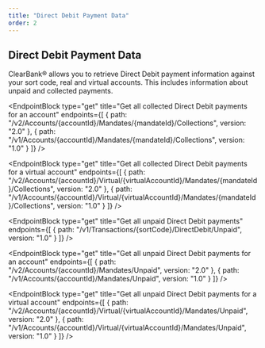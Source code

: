 ```yaml
---
title: "Direct Debit Payment Data"
order: 2
---
```



## Direct Debit Payment Data

ClearBank® allows you to retrieve Direct Debit payment information against your sort code, real and virtual accounts.
This includes information about unpaid and collected payments.

<EndpointBlock
  type="get"
  title="Get all collected Direct Debit payments for an account"
  endpoints={[
    {
      path: "/v2/Accounts/{accountId}/Mandates/{mandateId}/Collections",
      version: "2.0"
    },
    {
      path: "/v1/Accounts/{accountId}/Mandates/{mandateId}/Collections",
      version: "1.0"
    }
  ]}
/>

<EndpointBlock
  type="get"
  title="Get all collected Direct Debit payments for a virtual account"
  endpoints={[
    {
      path: "/v2/Accounts/{accountId}/Virtual/{virtualAccountId}/Mandates/{mandateId}/Collections",
      version: "2.0"
    },
    {
      path: "/v1/Accounts/{accountId}/Virtual/{virtualAccountId}/Mandates/{mandateId}/Collections",
      version: "1.0"
    }
  ]}
/>

<EndpointBlock
  type="get"
  title="Get all unpaid Direct Debit payments"
  endpoints={[
    {
      path: "/v1/Transactions/{sortCode}/DirectDebit/Unpaid",
      version: "1.0"
    }
  ]}
/>

<EndpointBlock
  type="get"
  title="Get all unpaid Direct Debit payments for an account"
  endpoints={[
    {
      path: "/v2/Accounts/{accountId}/Mandates/Unpaid",
      version: "2.0"
    },
    {
      path: "/v1/Accounts/{accountId}/Mandates/Unpaid",
      version: "1.0"
    }
  ]}
/>

<EndpointBlock
  type="get"
  title="Get all unpaid Direct Debit payments for a virtual account"
  endpoints={[
    {
      path: "/v2/Accounts/{accountId}/Virtual/{virtualAccountId}/Mandates/Unpaid",
      version: "2.0"
    },
    {
      path: "/v1/Accounts/{accountId}/Virtual/{virtualAccountId}/Mandates/Unpaid",
      version: "1.0"
    }
  ]}
/>

